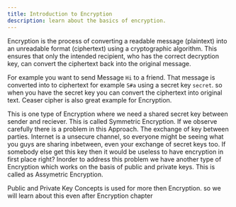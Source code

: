 ```yaml
---
title: Introduction to Encryption
description: learn about the basics of encryption.
---
```


Encryption is the process of converting a readable message (plaintext) into an unreadable format (ciphertext) using a cryptographic algorithm. This ensures that only the intended recipient, who has the correct decryption key, can convert the ciphertext back into the original message.

For example you want to send Message `Hi`  to a friend. That message is converted into to ciphertext for example `S#a` using a secret key `secret`. so when you have the secret key you can convert the ciphertext into original text. Ceaser cipher is also great example for Encryption.

This is one type of Encryption where we need a shared secret key between sender and reciever. This is called Symmetric Encryption. If we observe carefully there is a problem in this Approach. The exchange of key between parties. Internet is a unsecure channel, so everyone might be seeing what you guys are sharing inbetween, even your exchange of secret keys too. If somebody else get this key then it would be useless to have encryption in first place right? Inorder to address this problem we have another type of Encryption which works on the basis of public and private keys. This is called as Assymetric Encryption.


<Aside type="note">Public and Private Key Concepts is used for more then Encryption. so we will learn about this even after Encryption chapter</Aside>
